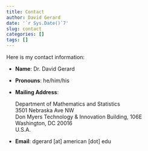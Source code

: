 ```yaml
---
title: Contact
author: David Gerard
date: '`r Sys.Date()`7'
slug: contact
categories: []
tags: []
---
```


Here is my contact information:

- **Name**: Dr. David Gerard
- **Pronouns**: he/him/his
- **Mailing Address**:

    Department of Mathematics and Statistics <br>
    3501 Nebraska Ave NW <br>
    Don Myers Technology & Innovation Building, 106E <br>
    Washington, DC 20016 <br>
    U.S.A.
    
- **Email**: dgerard [at] american [dot] edu
